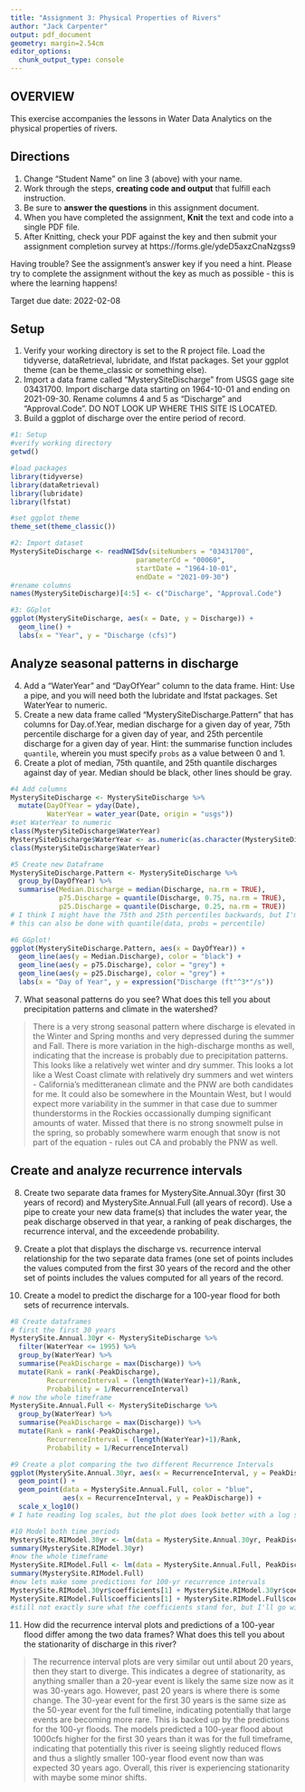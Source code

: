 ```yaml
---
title: "Assignment 3: Physical Properties of Rivers"
author: "Jack Carpenter"
output: pdf_document
geometry: margin=2.54cm
editor_options: 
  chunk_output_type: console
---
```


## OVERVIEW

This exercise accompanies the lessons in Water Data Analytics on the physical properties of rivers. 

## Directions
1. Change "Student Name" on line 3 (above) with your name.
2. Work through the steps, **creating code and output** that fulfill each instruction.
3. Be sure to **answer the questions** in this assignment document.
4. When you have completed the assignment, **Knit** the text and code into a single PDF file.
5. After Knitting, check your PDF against the key and then submit your assignment completion survey at https://forms.gle/ydeD5axzCnaNzgss9

Having trouble? See the assignment's answer key if you need a hint. Please try to complete the assignment without the key as much as possible - this is where the learning happens!

Target due date: 2022-02-08

## Setup

1. Verify your working directory is set to the R project file. Load the tidyverse, dataRetrieval, lubridate, and lfstat packages. Set your ggplot theme (can be theme_classic or something else).
2. Import a data frame called "MysterySiteDischarge" from USGS gage site 03431700. Import discharge data starting on 1964-10-01 and ending on 2021-09-30. Rename columns 4 and 5 as "Discharge" and "Approval.Code". DO NOT LOOK UP WHERE THIS SITE IS LOCATED. 
3. Build a ggplot of discharge over the entire period of record. 

```r
#1: Setup
#verify working directory
getwd()

#load packages
library(tidyverse)
library(dataRetrieval)
library(lubridate)
library(lfstat)

#set ggplot theme
theme_set(theme_classic())

#2: Import dataset
MysterySiteDischarge <- readNWISdv(siteNumbers = "03431700",
                               parameterCd = "00060",
                               startDate = "1964-10-01",
                               endDate = "2021-09-30")
#rename columns
names(MysterySiteDischarge)[4:5] <- c("Discharge", "Approval.Code")

#3: GGplot 
ggplot(MysterySiteDischarge, aes(x = Date, y = Discharge)) +
  geom_line() +
  labs(x = "Year", y = "Discharge (cfs)")
```

## Analyze seasonal patterns in discharge

4. Add a "WaterYear" and "DayOfYear" column to the data frame. Hint: Use a pipe, and you will need both the lubridate and lfstat packages. Set WaterYear to numeric.
5. Create a new data frame called "MysterySiteDischarge.Pattern" that has columns for Day.of.Year, median discharge for a given day of year, 75th percentile discharge for a given day of year, and 25th percentile discharge for a given day of year. Hint: the summarise function includes `quantile`, wherein you must specify `probs` as a value between 0 and 1.
6. Create a plot of median, 75th quantile, and 25th quantile discharges against day of year. Median should be black, other lines should be gray. 
```r
#4 Add columns
MysterySiteDischarge <- MysterySiteDischarge %>%
  mutate(DayOfYear = yday(Date),
         WaterYear = water_year(Date, origin = "usgs"))
#set WaterYear to numeric
class(MysterySiteDischarge$WaterYear)
MysterySiteDischarge$WaterYear <- as.numeric(as.character(MysterySiteDischarge$WaterYear))
class(MysterySiteDischarge$WaterYear)

#5 Create new Dataframe
MysterySiteDischarge.Pattern <- MysterySiteDischarge %>%
  group_by(DayOfYear) %>%
  summarise(Median.Discharge = median(Discharge, na.rm = TRUE),
            p75.Discharge = quantile(Discharge, 0.75, na.rm = TRUE),
            p25.Discharge = quantile(Discharge, 0.25, na.rm = TRUE))
# I think I might have the 75th and 25th percentiles backwards, but I'm not sure
# this can also be done with quantile(data, probs = percentile)

#6 GGplot!
ggplot(MysterySiteDischarge.Pattern, aes(x = DayOfYear)) +
  geom_line(aes(y = Median.Discharge), color = "black") +
  geom_line(aes(y = p75.Discharge), color = "grey") +
  geom_line(aes(y = p25.Discharge), color = "grey") +
  labs(x = "Day of Year", y = expression("Discharge (ft"^3*"/s"))
```

7. What seasonal patterns do you see? What does this tell you about precipitation patterns and climate in the watershed?

> There is a very strong seasonal pattern where discharge is elevated in the Winter and Spring months and very depressed during the summer and Fall. There is more variation in the high-discharge months as well, indicating that the increase is probably due to precipitation patterns. This looks like a relatively wet winter and dry summer. This looks a lot like a West Coast climate with relatively dry summers and wet winters - California's meditteranean climate and the PNW are both candidates for me. It could also be somewhere in the Mountain West, but I would expect more variability in the summer in that case due to summer thunderstorms in the Rockies occassionally dumping significant amounts of water. 
Missed that there is no strong snowmelt pulse in the spring, so probably somewhere warm enough that snow is not part of the equation - rules out CA and probably the PNW as well.

## Create and analyze recurrence intervals

8. Create two separate data frames for MysterySite.Annual.30yr (first 30 years of record) and MysterySite.Annual.Full (all years of record). Use a pipe to create your new data frame(s) that includes the water year, the peak discharge observed in that year, a ranking of peak discharges, the recurrence interval, and the exceedende probability.

9. Create a plot that displays the discharge vs. recurrence interval relationship for the two separate data frames (one set of points includes the values computed from the first 30 years of the record and the other set of points includes the values computed for all years of the record. 

10. Create a model to predict the discharge for a 100-year flood for both sets of recurrence intervals. 

```r
#8 Create dataframes
# first the first 30 years
MysterySite.Annual.30yr <- MysterySiteDischarge %>%
  filter(WaterYear <= 1995) %>%
  group_by(WaterYear) %>%
  summarise(PeakDischarge = max(Discharge)) %>%
  mutate(Rank = rank(-PeakDischarge),
         RecurrenceInterval = (length(WaterYear)+1)/Rank,
         Probability = 1/RecurrenceInterval)
# now the whole timeframe
MysterySite.Annual.Full <- MysterySiteDischarge %>%
  group_by(WaterYear) %>%
  summarise(PeakDischarge = max(Discharge)) %>%
  mutate(Rank = rank(-PeakDischarge),
         RecurrenceInterval = (length(WaterYear)+1)/Rank,
         Probability = 1/RecurrenceInterval)

#9 Create a plot comparing the two different Recurrence Intervals
ggplot(MysterySite.Annual.30yr, aes(x = RecurrenceInterval, y = PeakDischarge)) +
  geom_point() +
  geom_point(data = MysterySite.Annual.Full, color = "blue",
             aes(x = RecurrenceInterval, y = PeakDischarge)) +
  scale_x_log10()
# I hate reading log scales, but the plot does look better with a log scale

#10 Model both time periods
MysterySite.RIModel.30yr <- lm(data = MysterySite.Annual.30yr, PeakDischarge ~ log10(RecurrenceInterval))
summary(MysterySite.RIModel.30yr)
#now the whole timeframe
MysterySite.RIModel.Full <- lm(data = MysterySite.Annual.Full, PeakDischarge ~ log10(RecurrenceInterval))
summary(MysterySite.RIModel.Full)
#now lets make some predictions for 100-yr recurrence intervals
MysterySite.RIModel.30yr$coefficients[1] + MysterySite.RIModel.30yr$coefficients[2]*log10(100)
MysterySite.RIModel.Full$coefficients[1] + MysterySite.RIModel.Full$coefficients[2]*log10(100)
#still not exactly sure what the coefficients stand for, but I'll go with it
```

11. How did the recurrence interval plots and predictions of a 100-year flood differ among the two data frames? What does this tell you about the stationarity of discharge in this river?

> The recurrence interval plots are very similar out until about 20 years, then they start to diverge. This indicates a degree of stationarity, as anything smaller than a 20-year event is likely the same size now as it was 30-years ago. However, past 20 years is where there is some change. The 30-year event for the first 30 years is the same size as the 50-year event for the full timeline, indicating potentially that large events are becoming more rare. This is backed up by the predictions for the 100-yr floods. The models predicted a 100-year flood about 1000cfs higher for the first 30 years than it was for the full timeframe, indicating that potentially this river is seeing slightly reduced flows and thus a slightly smaller 100-year flood event now than was expected 30 years ago. Overall, this river is experiencing stationarity with maybe some minor shifts. 


